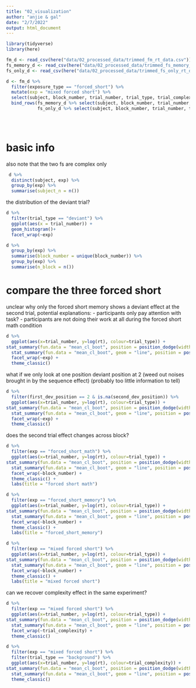 ```yaml
---
title: "02_visualization"
author: "anjie & gal"
date: "2/7/2022"
output: html_document
---
```


```r
library(tidyverse)
library(here)

fm_d <- read_csv(here("data/02_processed_data/trimmed_fm_rt_data.csv"))
fs_memory_d <- read_csv(here("data/02_processed_data/trimmed_fs_memory_rt_data.csv"))
fs_only_d <- read_csv(here("data/02_processed_data/trimmed_fs_only_rt_data.csv"))

d <- fm_d %>% 
  filter(exposure_type == "forced_short") %>% 
  mutate(exp = "mixed forced short") %>% 
  select(subject, block_number, trial_number, trial_type, trial_complexity, rt, exp, first_dev_position, second_dev_position) %>% 
  bind_rows(fs_memory_d %>% select(subject, block_number, trial_number, trial_type, trial_complexity, rt, first_dev_position, second_dev_position) %>% mutate(exp = "forced_short_memory"), 
            fs_only_d %>% select(subject, block_number, trial_number, trial_type, trial_complexity, rt, first_dev_position, second_dev_position) %>% mutate(exp = "forced_short_math")) 


  
```

# basic info

also note that the two fs are complex only 

```r
 d %>% 
  distinct(subject, exp) %>% 
  group_by(exp) %>% 
  summarise(subject_n = n())
```
the distribution of the deviant trial? 

```r
d %>% 
  filter(trial_type == "deviant") %>% 
  ggplot(aes(x = trial_number)) + 
  geom_histogram()+ 
  facet_wrap(~exp)
```
```r
d %>% 
  group_by(exp) %>% 
  summarise(block_number = unique(block_number)) %>% 
  group_by(exp) %>% 
  summarise(n_block = n())
```



# compare the three forced short

unclear why only the forced short memory shows a deviant effect at the second trial, potential explanations: 
- participants only pay attention with task? 
- participants are not doing their work at all during the forced short math condition

```r
d %>% 
  ggplot(aes(x=trial_number, y=log(rt), colour=trial_type)) + 
stat_summary(fun.data = "mean_cl_boot", position = position_dodge(width = .2)) + 
  stat_summary(fun.data = "mean_cl_boot", geom = "line", position = position_dodge(width = .2)) + 
  facet_wrap(~exp) + 
  theme_classic()
```

what if we only look at one position deviant position at 2 (weed out noises brought in by the sequence effect)
(probably too little information to tell)

```r
d %>% 
  filter(first_dev_position == 2 & is.na(second_dev_position)) %>% 
  ggplot(aes(x=trial_number, y=log(rt), colour=trial_type)) + 
stat_summary(fun.data = "mean_cl_boot", position = position_dodge(width = .2)) + 
  stat_summary(fun.data = "mean_cl_boot", geom = "line", position = position_dodge(width = .2)) + 
  facet_wrap(~exp) + 
  theme_classic()
```

does the second trial effect changes across block? 

```r
d %>% 
  filter(exp == "forced_short_math") %>% 
  ggplot(aes(x=trial_number, y=log(rt), colour=trial_type)) + 
stat_summary(fun.data = "mean_cl_boot", position = position_dodge(width = .2)) + 
  stat_summary(fun.data = "mean_cl_boot", geom = "line", position = position_dodge(width = .2)) + 
  facet_wrap(~block_number) + 
  theme_classic() + 
  labs(title = "forced short math")

d %>% 
  filter(exp == "forced_short_memory") %>% 
  ggplot(aes(x=trial_number, y=log(rt), colour=trial_type)) + 
stat_summary(fun.data = "mean_cl_boot", position = position_dodge(width = .2)) + 
  stat_summary(fun.data = "mean_cl_boot", geom = "line", position = position_dodge(width = .2)) + 
  facet_wrap(~block_number) + 
  theme_classic() + 
  labs(title = "forced_short_memory")

d %>% 
  filter(exp == "mixed forced short") %>% 
  ggplot(aes(x=trial_number, y=log(rt), colour=trial_type)) + 
stat_summary(fun.data = "mean_cl_boot", position = position_dodge(width = .2)) + 
  stat_summary(fun.data = "mean_cl_boot", geom = "line", position = position_dodge(width = .2)) + 
  facet_wrap(~block_number) + 
  theme_classic() + 
  labs(title = "mixed forced short")
```
can we recover complexity effect in the same experiment?

```r
d %>% 
  filter(exp == "mixed forced short") %>% 
  ggplot(aes(x=trial_number, y=log(rt), colour=trial_type)) + 
stat_summary(fun.data = "mean_cl_boot", position = position_dodge(width = .2)) + 
  stat_summary(fun.data = "mean_cl_boot", geom = "line", position = position_dodge(width = .2)) + 
  facet_wrap(~trial_complexity) + 
  theme_classic()

d %>% 
  filter(exp == "mixed forced short") %>% 
  filter(trial_type == "background") %>% 
  ggplot(aes(x=trial_number, y=log(rt), colour=trial_complexity)) + 
stat_summary(fun.data = "mean_cl_boot", position = position_dodge(width = .2)) + 
  stat_summary(fun.data = "mean_cl_boot", geom = "line", position = position_dodge(width = .2)) + 
  theme_classic()

```










